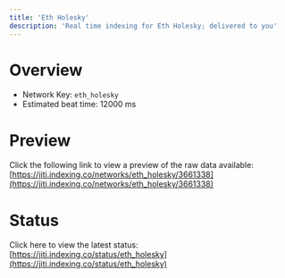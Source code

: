```yaml
---
title: 'Eth Holesky'
description: 'Real time indexing for Eth Holesky; delivered to you'
---
```


# Overview
- Network Key: `eth_holesky`
- Estimated beat time: 12000 ms

# Preview
Click the following link to view a preview of the raw data available: [https://jiti.indexing.co/networks/eth_holesky/3661338](https://jiti.indexing.co/networks/eth_holesky/3661338)

# Status
Click here to view the latest status: [https://jiti.indexing.co/status/eth_holesky](https://jiti.indexing.co/status/eth_holesky)
